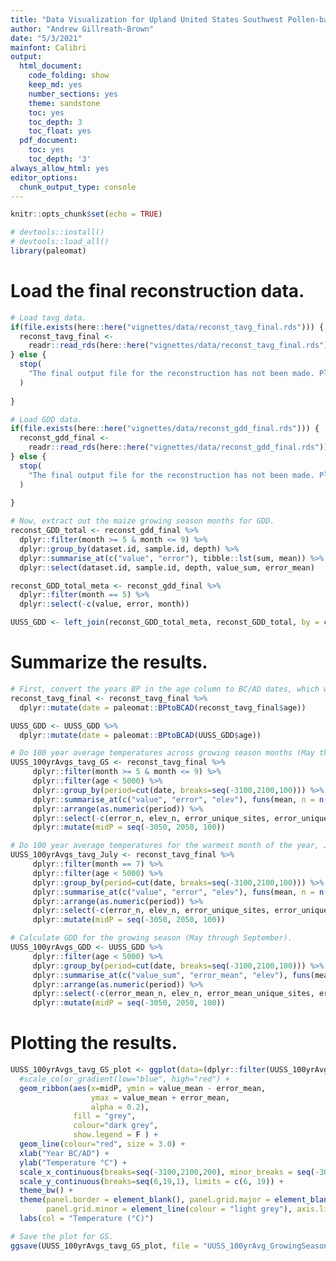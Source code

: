 ```yaml
---
title: "Data Visualization for Upland United States Southwest Pollen-based Climate Reconstruction"
author: "Andrew Gillreath-Brown"
date: "5/3/2021"
mainfont: Calibri
output:
  html_document:
    code_folding: show
    keep_md: yes
    number_sections: yes
    theme: sandstone
    toc: yes
    toc_depth: 3
    toc_float: yes
  pdf_document:
    toc: yes
    toc_depth: '3'
always_allow_html: yes
editor_options: 
  chunk_output_type: console
---
```


```r
knitr::opts_chunk$set(echo = TRUE)

# devtools::install()
# devtools::load_all()
library(paleomat)

```

# Load the final reconstruction data.

```r

# Load tavg data.
if(file.exists(here::here("vignettes/data/reconst_tavg_final.rds"))) {
  reconst_tavg_final <-
    readr::read_rds(here::here("vignettes/data/reconst_tavg_final.rds"))
} else {
  stop(
    "The final output file for the reconstruction has not been made. Please return to the UUSS_MAT_Reconstruction.RMD to complete the reconstruction."
  )
  
}

# Load GDD data.
if(file.exists(here::here("vignettes/data/reconst_gdd_final.rds"))) {
  reconst_gdd_final <-
    readr::read_rds(here::here("vignettes/data/reconst_gdd_final.rds"))
} else {
  stop(
    "The final output file for the reconstruction has not been made. Please return to the UUSS_MAT_Reconstruction.RMD to complete the reconstruction."
  )
  
}

# Now, extract out the maize growing season months for GDD.
reconst_GDD_total <- reconst_gdd_final %>% 
  dplyr::filter(month >= 5 & month <= 9) %>% 
  dplyr::group_by(dataset.id, sample.id, depth) %>% 
  dplyr::summarise_at(c("value", "error"), tibble::lst(sum, mean)) %>% 
  dplyr::select(dataset.id, sample.id, depth, value_sum, error_mean)

reconst_GDD_total_meta <- reconst_gdd_final %>% 
  dplyr::filter(month == 5) %>%
  dplyr::select(-c(value, error, month))

UUSS_GDD <- left_join(reconst_GDD_total_meta, reconst_GDD_total, by = c("dataset.id", "sample.id", "depth"))

```

# Summarize the results.

```r

# First, convert the years BP in the age column to BC/AD dates, which we create a new column called date.
reconst_tavg_final <- reconst_tavg_final %>% 
  dplyr::mutate(date = paleomat::BPtoBCAD(reconst_tavg_final$age))

UUSS_GDD <- UUSS_GDD %>% 
  dplyr::mutate(date = paleomat::BPtoBCAD(UUSS_GDD$age))

# Do 100 year average temperatures across growing season months (May through September).
UUSS_100yrAvgs_tavg_GS <- reconst_tavg_final %>% 
     dplyr::filter(month >= 5 & month <= 9) %>%
     dplyr::filter(age < 5000) %>% 
     dplyr::group_by(period=cut(date, breaks=seq(-3100,2100,100))) %>% 
     dplyr::summarise_at(c("value", "error", "elev"), funs(mean, n = n(), unique_sites = dplyr::n_distinct(site.id), unique_datasets = dplyr::n_distinct(dataset.id))) %>%
     dplyr::arrange(as.numeric(period)) %>% 
     dplyr::select(-c(error_n, elev_n, error_unique_sites, error_unique_datasets, elev_unique_sites, elev_unique_datasets)) %>% 
     dplyr::mutate(midP = seq(-3050, 2050, 100))

# Do 100 year average temperatures for the warmest month of the year, July.
UUSS_100yrAvgs_tavg_July <- reconst_tavg_final %>% 
     dplyr::filter(month == 7) %>% 
     dplyr::filter(age < 5000) %>% 
     dplyr::group_by(period=cut(date, breaks=seq(-3100,2100,100))) %>% 
     dplyr::summarise_at(c("value", "error", "elev"), funs(mean, n = n(), unique_sites = dplyr::n_distinct(site.id), unique_datasets = dplyr::n_distinct(dataset.id))) %>%
     dplyr::arrange(as.numeric(period)) %>% 
     dplyr::select(-c(error_n, elev_n, error_unique_sites, error_unique_datasets, elev_unique_sites, elev_unique_datasets)) %>% 
     dplyr::mutate(midP = seq(-3050, 2050, 100))

# Calculate GDD for the growing season (May through September).
UUSS_100yrAvgs_GDD <- UUSS_GDD %>% 
     dplyr::filter(age < 5000) %>% 
     dplyr::group_by(period=cut(date, breaks=seq(-3100,2100,100))) %>% 
     dplyr::summarise_at(c("value_sum", "error_mean", "elev"), funs(mean, n = n(), unique_sites = dplyr::n_distinct(site.id), unique_datasets = dplyr::n_distinct(dataset.id))) %>%
     dplyr::arrange(as.numeric(period)) %>% 
     dplyr::select(-c(error_mean_n, elev_n, error_mean_unique_sites, error_mean_unique_datasets, elev_unique_sites, elev_unique_datasets)) %>% 
     dplyr::mutate(midP = seq(-3050, 2050, 100))

```

# Plotting the results. 

```r

UUSS_100yrAvgs_tavg_GS_plot <- ggplot(data=(dplyr::filter(UUSS_100yrAvgs_tavg_GS[1:50, ])), aes(x=midP, y=value_mean, label = value_n, label2 = value_unique_sites)) + 
  #scale_color_gradient(low="blue", high="red") +
  geom_ribbon(aes(x=midP, ymin = value_mean - error_mean,
                  ymax = value_mean + error_mean,
                  alpha = 0.2),
              fill = "grey",
              colour="dark grey", 
              show.legend = F ) +
  geom_line(colour="red", size = 3.0) +
  xlab("Year BC/AD") +
  ylab("Temperature °C") +
  scale_x_continuous(breaks=seq(-3100,2100,200), minor_breaks = seq(-3000, 2000, 200)) +
  scale_y_continuous(breaks=seq(6,19,1), limits = c(6, 19)) +
  theme_bw() + 
  theme(panel.border = element_blank(), panel.grid.major = element_blank(), axis.text=element_text(size=18, colour = "black", family = "Helvetica"), axis.title.y = element_text(size = 28, family = "Helvetica", margin = margin(t = 10, r = 20, b = 10, l = 10)), axis.title.x = element_text(size = 28, family = "Helvetica", margin = margin(t = 20, r = 10, b = 10, l = 10)),
        panel.grid.minor = element_line(colour = "light grey"), axis.line = element_line(colour = "black"), legend.text = element_text(size = 18, family = "Helvetica"), legend.title = element_text(size = 22, family = "Helvetica")) +
  labs(col = "Temperature (°C)")

# Save the plot for GS.
ggsave(UUSS_100yrAvgs_tavg_GS_plot, file = "UUSS_100yrAvg_GrowingSeason_Temperature.pdf", path = "./vignettes/figures", units="in", width=21, height=13)



```

